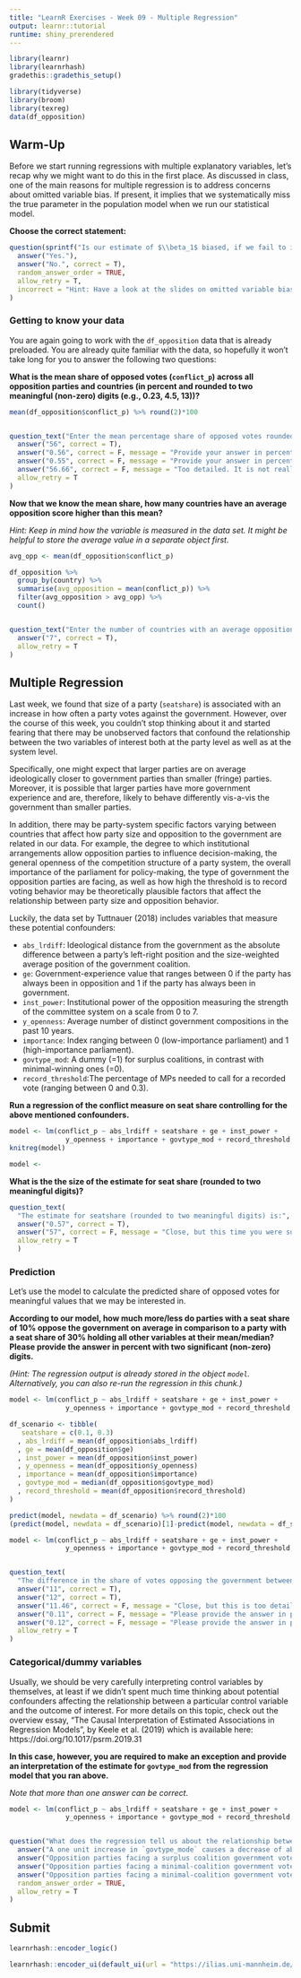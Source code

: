 ```yaml
---
title: "LearnR Exercises - Week 09 - Multiple Regression"
output: learnr::tutorial
runtime: shiny_prerendered
---
```


```r
library(learnr)
library(learnrhash)
gradethis::gradethis_setup()

library(tidyverse)
library(broom)
library(texreg)
data(df_opposition)
```

## Warm-Up

Before we start running regressions with multiple explanatory variables, let's recap why we might want to do this in the first place. As discussed in class, one of the main reasons for multiple regression is to address concerns about omitted variable bias. If present, it implies that we systematically miss the true parameter in the population model when we run our statistical model. 

**Choose the correct statement:**

```r
question(sprintf("Is our estimate of $\\beta_1$ biased, if we fail to include a variable that affects our outcome $y$ but is not correlated with $x_1$?"),
  answer("Yes."),
  answer("No.", correct = T),
  random_answer_order = TRUE,
  allow_retry = T,
  incorrect = "Hint: Have a look at the slides on omitted variable bias."
)

```


### Getting to know your data

You are again going to work with the `df_opposition` data that is already preloaded. You are already quite familiar with the data, so hopefully it won't take long for you to answer the following two questions:

**What is the mean share of opposed votes (`conflict_p`) across all opposition parties and countries (in percent and rounded to two meaningful (non-zero) digits (e.g., 0.23, 4.5, 13))?**

```r
mean(df_opposition$conflict_p) %>% round(2)*100
```


```r

```


```r
question_text("Enter the mean percentage share of opposed votes rounded to two meaningful digits:",
  answer("56", correct = T),
  answer("0.56", correct = F, message = "Provide your answer in percent."),
  answer("0.55", correct = F, message = "Provide your answer in percent and rounded to two digits."),
  answer("56.66", correct = F, message = "Too detailed. It is not really relevant whether the vote share is 0.01 % higher or lower in substantive terms. Therefore it suffices to report two non-zero digits in this case."),
  allow_retry = T
)
```


**Now that we know the mean share, how many countries have an average opposition score higher than this mean?**

*Hint: Keep in mind how the variable is measured in the data set. It might be helpful to store the average value in a separate object first.*

```r
avg_opp <- mean(df_opposition$conflict_p)

df_opposition %>% 
  group_by(country) %>% 
  summarise(avg_opposition = mean(conflict_p)) %>% 
  filter(avg_opposition > avg_opp) %>%
  count()
```


```r

```


```r
question_text("Enter the number of countries with an average opposition score above the mean here:",
  answer("7", correct = T),
  allow_retry = T
)
```

## Multiple Regression

Last week, we found that size of a party (`seatshare`) is associated with an increase in how often a party votes against the government. However, over the course of this week, you couldn't stop thinking about it and started fearing that there may be unobserved factors that confound the relationship between the two variables of interest both at the party level as well as at the system level. 

Specifically, one might expect that larger parties are on average ideologically closer to government parties than smaller (fringe) parties. Moreover, it is possible that larger parties have more government experience and are, therefore, likely to behave differently vis-a-vis the government than smaller parties. 

In addition, there may be party-system specific factors varying between countries that affect how party size and opposition to the government are related in our data. For example, the degree to which institutional arrangements allow opposition parties to influence decision-making, the general openness of the competition structure of a party system, the overall importance of the parliament for policy-making, the type of government the opposition parties are facing, as well as how high the threshold is to record voting behavior may be theoretically plausible factors that affect the relationship between party size and opposition behavior.

Luckily, the data set by Tuttnauer (2018) includes variables that measure these potential confounders:

* `abs_lrdiff`: Ideological distance from the government as the absolute difference between a party's left-right position and the size-weighted average position of the government coalition.
* `ge`:  Government-experience value that ranges between 0 if the party has always been in opposition and 1 if the party has always been in government.
* `inst_power`:  Institutional power of the opposition measuring the strength of the committee system on a scale from 0 to 7.
* `y_openness`: Average number of distinct government compositions in the past 10 years.
* `importance`: Index ranging between 0 (low-importance parliament) and 1 (high-importance parliament).
* `govtype_mod`: A dummy (=1) for surplus coalitions, in contrast with minimal-winning ones (=0).
* `record_threshold`:The percentage of MPs needed to call for a recorded vote (ranging between 0 and 0.3).

**Run a regression of the conflict measure on seat share controlling for the above mentioned confounders.**

```r
model <- lm(conflict_p ~ abs_lrdiff + seatshare + ge + inst_power + 
              y_openness + importance + govtype_mod + record_threshold, data = df_opposition)
knitreg(model)
```

```r
model <- 
```

**What is the the size of the estimate for seat share (rounded to two meaningful digits)?**

```r
question_text(
  "The estimate for seatshare (rounded to two meaningful digits) is:",
  answer("0.57", correct = T),
  answer("57", correct = F, message = "Close, but this time you were supposed to report the actual size of the estimate without transforming it the into percentage share."),
  allow_retry = T
  )
```

### Prediction

Let's use the model to calculate the predicted share of opposed votes for meaningful values that we may be interested in. 

**According to our model, how much more/less do parties with a seat share of 10% oppose the government on average in comparison to a party with a seat share of 30% holding all other variables at their mean/median? Please provide the answer in percent with two significant (non-zero) digits.**

*(Hint: The regression output is already stored in the object `model`. Alternatively, you can also re-run the regression in this chunk.)*

```r
model <- lm(conflict_p ~ abs_lrdiff + seatshare + ge + inst_power + 
              y_openness + importance + govtype_mod + record_threshold, data = df_opposition)

df_scenario <- tibble(
   seatshare = c(0.1, 0.3)
  , abs_lrdiff = mean(df_opposition$abs_lrdiff)
  , ge = mean(df_opposition$ge)
  , inst_power = mean(df_opposition$inst_power)
  , y_openness = mean(df_opposition$y_openness)
  , importance = mean(df_opposition$importance)
  , govtype_mod = median(df_opposition$govtype_mod)
  , record_threshold = mean(df_opposition$record_threshold)
)

predict(model, newdata = df_scenario) %>% round(2)*100
(predict(model, newdata = df_scenario)[1]-predict(model, newdata = df_scenario)[2]) %>% round(2)*100
```

```r
model <- lm(conflict_p ~ abs_lrdiff + seatshare + ge + inst_power + 
              y_openness + importance + govtype_mod + record_threshold, data = df_opposition)

```

```r

```

```r
question_text(
  "The difference in the share of votes opposing the government between parties with a seat share of 10% and 30% is __ percentage points.",
  answer("11", correct = T),
  answer("12", correct = T),
  answer("11.46", correct = F, message = "Close, but this is too detailed. Please provide the answer with two meaningful digits only."),
  answer("0.11", correct = F, message = "Please provide the answer in percentage points."),
  answer("0.12", correct = F, message = "Please provide the answer in percentage points."),
  allow_retry = T
)
```

### Categorical/dummy variables

Usually, we should be very carefully interpreting control variables by themselves, at least if we didn't spent much time thinking about potential confounders affecting the relationship between a particular control variable and the outcome of interest. For more details on this topic, check out the overview essay, "The Causal Interpretation of Estimated Associations in Regression Models", by Keele et al. (2019) which is available here: https://doi.org/10.1017/psrm.2019.31


**In this case, however, you are required to make an exception and provide an interpretation of the estimate for `govtype_mod` from the regression model that you ran above.**

*Note that more than one answer can be correct.*

```r
model <- lm(conflict_p ~ abs_lrdiff + seatshare + ge + inst_power + 
              y_openness + importance + govtype_mod + record_threshold, data = df_opposition)

```

```r

```

```r
question("What does the regression tell us about the relationship between government coalition types (`govtype_mod`) and the share of votes opposed to the government?",
  answer("A one unit increase in `govtype_mode` causes a decrease of about 0.04 percentage points in votes against the government, holding everthing else contant.", correct = F, message = "Be very careful to make causal statements when using regression analysis without a randomization strategy. Moreover, you are dealing with a dummy variable so it is recommendable to provide interpretations for the respective category values."),
  answer("Opposition parties facing a surplus coalition government vote on average 0.04 percentage points less often against the government than opposition parties facing a minimal-winning coalition, holding everthing else contant.", correct = T),
  answer("Opposition parties facing a minimal-coalition government vote on average 0.04 percentage points less often against the government than opposition parties facing a surplus coalition government, holding everthing else contant.", correct = F, message = "Think about the reference category."),
  answer("Opposition parties facing a minimal-coalition government vote against the government in 83% of the votes on average, setting all other variables to zero.", correct = T),
  random_answer_order = TRUE,
  allow_retry = T
)

```

## Submit

```r
learnrhash::encoder_logic()
```

```r
learnrhash::encoder_ui(default_ui(url = "https://ilias.uni-mannheim.de/ilias.php?baseClass=ilObjSurveyGUI&ref_id=1095407&cmd=infoScreen"))
```



